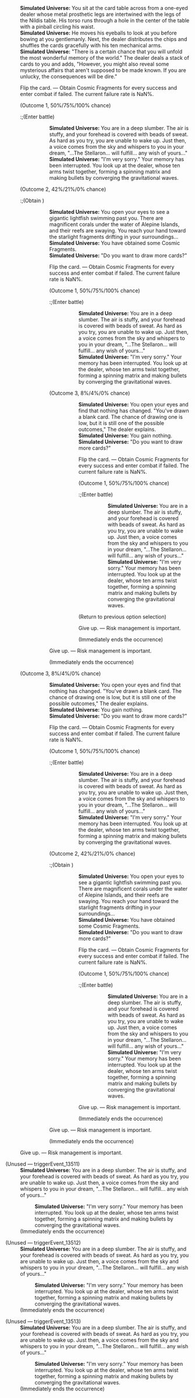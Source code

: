 {{Dialogue Start}}
:'''Simulated Universe:''' You sit at the card table across from a one-eyed dealer whose metal prosthetic legs are intertwined with the legs of the Nildis table. His torso runs through a hole in the center of the table with a pinball circling his waist.
:'''Simulated Universe:''' He moves his eyeballs to look at you before bowing at you gentlemanly. Next, the dealer distributes the chips and shuffles the cards gracefully with his ten mechanical arms.
:'''Simulated Universe:''' "There is a certain chance that you will unfold the most wonderful memory of the world." The dealer deals a stack of cards to you and adds, "However, you might also reveal some mysterious affairs that aren't supposed to be made known. If you are unlucky, the consequences will be dire."
:{{DIcon|Star}} Flip the card. &mdash; Obtain Cosmic Fragments for every success and enter combat if failed. The current failure rate is NaN%.
:;(Outcome 1, 50%/75%/100% chance)
::;(Enter battle)
:::{{Enemy List|Voidranger: Trampler*1/-25% HP; Guardian Shadow*1/-25% HP}}
:::'''Simulated Universe:''' You are in a deep slumber. The air is stuffy, and your forehead is covered with beads of sweat. As hard as you try, you are unable to wake up. Just then, a voice comes from the sky and whispers to you in your dream, "...The Stellaron... will fulfill... any wish of yours..."
:::'''Simulated Universe:''' "I'm very sorry." Your memory has been interrupted. You look up at the dealer, whose ten arms twist together, forming a spinning matrix and making bullets by converging the gravitational waves.
::;(Immediately ends the occurrence)
:;(Outcome 2, 42%/21%/0% chance)
::;(Obtain {{Item|Cosmic Fragment|20|x=100}})
:::'''Simulated Universe:''' You open your eyes to see a gigantic lightfish swimming past you. There are magnificent corals under the water of Alepine Islands, and their reefs are swaying. You reach your hand toward the starlight fragments drifting in your surroundings...
:::'''Simulated Universe:''' You have obtained some Cosmic Fragments.
:::'''Simulated Universe:''' "Do you want to draw more cards?"
:::{{DIcon|Star}} Flip the card. &mdash; Obtain Cosmic Fragments for every success and enter combat if failed. The current failure rate is NaN%.
:::;(Outcome 1, 50%/75%/100% chance)
::::;(Enter battle)
:::::{{Enemy List|Voidranger: Trampler*1/-25% HP; Guardian Shadow*1/-25% HP}}
:::::'''Simulated Universe:''' You are in a deep slumber. The air is stuffy, and your forehead is covered with beads of sweat. As hard as you try, you are unable to wake up. Just then, a voice comes from the sky and whispers to you in your dream, "...The Stellaron... will fulfill... any wish of yours..."
:::::'''Simulated Universe:''' "I'm very sorry." Your memory has been interrupted. You look up at the dealer, whose ten arms twist together, forming a spinning matrix and making bullets by converging the gravitational waves.
::::;(Immediately ends the occurrence)
:::;(Outcome 3, 8%/4%/0% chance)
:::::'''Simulated Universe:''' You open your eyes and find that nothing has changed. "You've drawn a blank card. The chance of drawing one is low, but it is still one of the possible outcomes," The dealer explains.
:::::'''Simulated Universe:''' You gain nothing.
:::::'''Simulated Universe:''' "Do you want to draw more cards?"
:::::{{DIcon|Star}} Flip the card. &mdash; Obtain Cosmic Fragments for every success and enter combat if failed. The current failure rate is NaN%.
:::::;(Outcome 1, 50%/75%/100% chance)
::::::;(Enter battle)
:::::::{{Enemy List|Voidranger: Trampler*1/-25% HP; Guardian Shadow*1/-25% HP}}
:::::::'''Simulated Universe:''' You are in a deep slumber. The air is stuffy, and your forehead is covered with beads of sweat. As hard as you try, you are unable to wake up. Just then, a voice comes from the sky and whispers to you in your dream, "...The Stellaron... will fulfill... any wish of yours..."
:::::::'''Simulated Universe:''' "I'm very sorry." Your memory has been interrupted. You look up at the dealer, whose ten arms twist together, forming a spinning matrix and making bullets by converging the gravitational waves.
::::::;(Immediately ends the occurrence)
:::::;(Return to previous option selection)
:::::{{DIcon|Star}} Give up. &mdash; Risk management is important.
:::::;(Immediately ends the occurrence)
:::{{DIcon|Star}} Give up. &mdash; Risk management is important.
:::;(Immediately ends the occurrence)
:;(Outcome 3, 8%/4%/0% chance)
:::'''Simulated Universe:''' You open your eyes and find that nothing has changed. "You've drawn a blank card. The chance of drawing one is low, but it is still one of the possible outcomes," The dealer explains.
:::'''Simulated Universe:''' You gain nothing.
:::'''Simulated Universe:''' "Do you want to draw more cards?"
:::{{DIcon|Star}} Flip the card. &mdash; Obtain Cosmic Fragments for every success and enter combat if failed. The current failure rate is NaN%.
:::;(Outcome 1, 50%/75%/100% chance)
::::;(Enter battle)
:::::{{Enemy List|Voidranger: Trampler*1/-25% HP; Guardian Shadow*1/-25% HP}}
:::::'''Simulated Universe:''' You are in a deep slumber. The air is stuffy, and your forehead is covered with beads of sweat. As hard as you try, you are unable to wake up. Just then, a voice comes from the sky and whispers to you in your dream, "...The Stellaron... will fulfill... any wish of yours..."
:::::'''Simulated Universe:''' "I'm very sorry." Your memory has been interrupted. You look up at the dealer, whose ten arms twist together, forming a spinning matrix and making bullets by converging the gravitational waves.
::::;(Immediately ends the occurrence)
:::;(Outcome 2, 42%/21%/0% chance)
::::;(Obtain {{Item|Cosmic Fragment|20|x=100}})
:::::'''Simulated Universe:''' You open your eyes to see a gigantic lightfish swimming past you. There are magnificent corals under the water of Alepine Islands, and their reefs are swaying. You reach your hand toward the starlight fragments drifting in your surroundings...
:::::'''Simulated Universe:''' You have obtained some Cosmic Fragments.
:::::'''Simulated Universe:''' "Do you want to draw more cards?"
:::::{{DIcon|Star}} Flip the card. &mdash; Obtain Cosmic Fragments for every success and enter combat if failed. The current failure rate is NaN%.
:::::;(Outcome 1, 50%/75%/100% chance)
::::::;(Enter battle)
:::::::{{Enemy List|Voidranger: Trampler*1/-25% HP; Guardian Shadow*1/-25% HP}}
:::::::'''Simulated Universe:''' You are in a deep slumber. The air is stuffy, and your forehead is covered with beads of sweat. As hard as you try, you are unable to wake up. Just then, a voice comes from the sky and whispers to you in your dream, "...The Stellaron... will fulfill... any wish of yours..."
:::::::'''Simulated Universe:''' "I'm very sorry." Your memory has been interrupted. You look up at the dealer, whose ten arms twist together, forming a spinning matrix and making bullets by converging the gravitational waves.
::::::;(Immediately ends the occurrence)
:::::{{DIcon|Star}} Give up. &mdash; Risk management is important.
:::::;(Immediately ends the occurrence)
:::{{DIcon|Star}} Give up. &mdash; Risk management is important.
:::;(Immediately ends the occurrence)
:{{DIcon|Star}} Give up. &mdash; Risk management is important.


;(Unused &mdash; triggerEvent_13511)
:'''Simulated Universe:''' You are in a deep slumber. The air is stuffy, and your forehead is covered with beads of sweat. As hard as you try, you are unable to wake up. Just then, a voice comes from the sky and whispers to you in your dream, "...The Stellaron... will fulfill... any wish of yours..."
::'''Simulated Universe:''' "I'm very sorry." Your memory has been interrupted. You look up at the dealer, whose ten arms twist together, forming a spinning matrix and making bullets by converging the gravitational waves.
:;(Immediately ends the occurrence)

;(Unused &mdash; triggerEvent_13512)
:'''Simulated Universe:''' You are in a deep slumber. The air is stuffy, and your forehead is covered with beads of sweat. As hard as you try, you are unable to wake up. Just then, a voice comes from the sky and whispers to you in your dream, "...The Stellaron... will fulfill... any wish of yours..."
::'''Simulated Universe:''' "I'm very sorry." Your memory has been interrupted. You look up at the dealer, whose ten arms twist together, forming a spinning matrix and making bullets by converging the gravitational waves.
:;(Immediately ends the occurrence)

;(Unused &mdash; triggerEvent_13513)
:'''Simulated Universe:''' You are in a deep slumber. The air is stuffy, and your forehead is covered with beads of sweat. As hard as you try, you are unable to wake up. Just then, a voice comes from the sky and whispers to you in your dream, "...The Stellaron... will fulfill... any wish of yours..."
::'''Simulated Universe:''' "I'm very sorry." Your memory has been interrupted. You look up at the dealer, whose ten arms twist together, forming a spinning matrix and making bullets by converging the gravitational waves.
:;(Immediately ends the occurrence)
{{Dialogue End}}